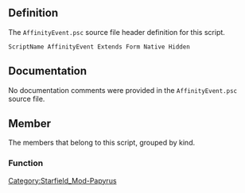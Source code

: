 {{Script_Object_Summary
| title = AffinityEvent
| name = [[SFM:Script-AffinityEvent|AffinityEvent]]
| extends = [[SFM:Script-Form|Form]] → [[SFM:Script-ScriptObject|ScriptObject]]
| flags = Native, Hidden
}}


== Definition ==
The <code>AffinityEvent.psc</code> source file header definition for this script.

<source lang="papyrus">
ScriptName AffinityEvent Extends Form Native Hidden
</source>


== Documentation ==
No documentation comments were provided in the <code>AffinityEvent.psc</code> source file.


== Member ==
The members that belong to this script, grouped by kind.

=== Function ===
{{Script_Object_Member_Summary
| title = Send
| script = [[SFM:Script-AffinityEvent|AffinityEvent]]
| name = [[SFM:Script-AffinityEvent/Send|Send]]
| kind = Function
| flags = Native
| parameters = ObjectReference akTarget = none
| documentation = Run the affinity event on all actors that qualify
}}

{{Script_Object_Member_Summary
| title = Reset
| script = [[SFM:Script-AffinityEvent|AffinityEvent]]
| name = [[SFM:Script-AffinityEvent/Reset|Reset]]
| kind = Function
| flags = Native
| documentation = Reset the flags and timers on this affinity event
}}


[[Category:Starfield_Mod-Papyrus]]
